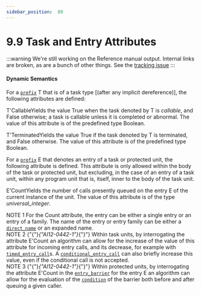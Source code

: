 ---
sidebar_position:  80
---

# 9.9 Task and Entry Attributes

:::warning
We're still working on the Reference manual output.  Internal links are broken,
as are a bunch of other things.
See the [tracking issue](https://github.com/ada-lang-io/ada-lang-io/issues/20)
:::



#### Dynamic Semantics

<p>For a <code><a href="../AA-4/AA-4.1#S0093">prefix</a></code> T that is of a task type [(after any implicit dereference)], the following attributes are defined: <br /></p>

<p>T'CallableYields the value True when the task denoted by T is <em>callable</em>, and False otherwise; a task is callable unless it is completed or abnormal. The value of this attribute is of the predefined type Boolean.<br /></p>

<p>T'TerminatedYields the value True if the task denoted by T is terminated, and False otherwise. The value of this attribute is of the predefined type Boolean. <br /></p>

<p>For a <code><a href="../AA-4/AA-4.1#S0093">prefix</a></code> E that denotes an entry of a task or protected unit, the following attribute is defined. This attribute is only allowed within the body of the task or protected unit, but excluding, in the case of an entry of a task unit, within any program unit that is, itself, inner to the body of the task unit. <br /></p>

<p>E'CountYields the number of calls presently queued on the entry E of the current instance of the unit. The value of this attribute is of the type <em>universal_integer</em>.<br /></p>

<Admonition type="aarm" aarm="note" title="Note: ">
NOTE 1   For the Count attribute, the entry can be either a single entry or an entry of a family. The name of the entry or entry family can be either a <code><a href="../AA-4/AA-4.1#S0092">direct_name</a></code> or an expanded name.<br /></Admonition>

<Admonition type="aarm" aarm="note" title="Note: ">
NOTE 2   {"{"}<em>{"AI12-0442-1"}</em>{"}"} Within task units, by interrogating the attribute E'Count an algorithm can allow for the increase of the value of this attribute for incoming entry calls, and its decrease, for example with <code><a href="../AA-9/AA-9.7#S0276">timed_entry_call</a></code>s. A <code><a href="../AA-9/AA-9.7#S0279">conditional_entry_call</a></code> can also briefly increase this value, even if the conditional call is not accepted.<br /></Admonition>

<Admonition type="aarm" aarm="note" title="Note: ">
NOTE 3   {"{"}<em>{"AI12-0442-1"}</em>{"}"} Within protected units, by interrogating the attribute E'Count in the <code><a href="../AA-9/AA-9.5#S0262">entry_barrier</a></code> for the entry E an algorithm can allow for the evaluation of the <code><a href="../AA-4/AA-4.5#S0150">condition</a></code> of the barrier both before and after queuing a given caller. <br /></Admonition>


